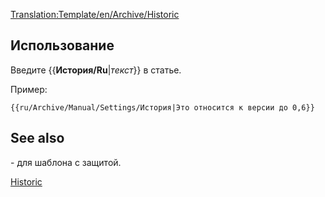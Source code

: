 <noinclude>[[Translation:Template/en/Archive/Historic]]</noinclude><includeonly>{{en/Ambox| type  = content
| text  = <strong>Истрический контент</strong><br/>Эта страница или раздел содержит контент, который уже не актуален для текущей версии OpenTTD. Пожалуйста, сохраните ее в целостности т.к. это часть истории данной Wiki, как документация.<br/>
{{{1|}}}
}}</includeonly><noinclude>

==Использование==
Введите <nowiki>{{</nowiki>'''История/Ru'''|''текст''<nowiki>}}</nowiki> в статье.

Пример:
<pre>{{ru/Archive/Manual/Settings/История|Это относится к версии до 0,6}}</pre>
{{ru/Archive/Manual/Settings/История|Это относится к версии до 0,6}}
==See also==
{{en/S|Исторический/Ru}}- для шаблона с защитой.

[[Category:en/Manual/Base Set/Message boxes|Historic]]</noinclude>